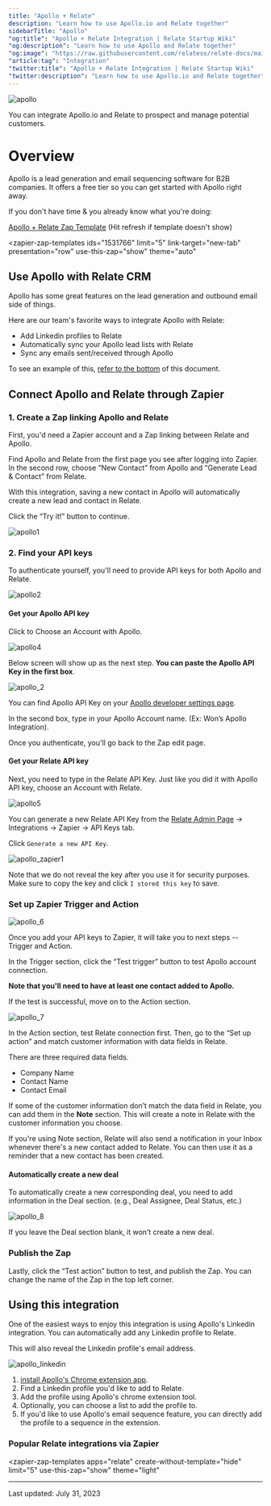 ```yaml
---
title: "Apollo + Relate"
description: "Learn how to use Apollo.io and Relate together"
sidebarTitle: "Apollo"
"og:title": "Apollo + Relate Integration | Relate Startup Wiki"
"og:description": "Learn how to use Apollo and Relate together"
"og:image": "https://raw.githubusercontent.com/relateso/relate-docs/main/docs/images/integrations/apollo.png"
"article:tag": "Integration"
"twitter:title": "Apollo + Relate Integration | Relate Startup Wiki"
"twitter:description": "Learn how to use Apollo.io and Relate together"
---
```

<script type="module" src="https://cdn.zapier.com/packages/partner-sdk/v0/zapier-elements/zapier-elements.esm.js"></script>
<link rel="stylesheet" href="https://cdn.zapier.com/packages/partner-sdk/v0/zapier-elements/zapier-elements.css"/>

![apollo](/docs/images/integrations/apollo.png)

You can integrate Apollo.io and Relate to prospect and manage potential customers. 

# Overview
Apollo is a lead generation and email sequencing software for B2B companies. It offers a free tier so you can get started with Apollo right away.

If you don't have time & you already know what you're doing:

[Apollo + Relate Zap Template](https://zapier.com/app/editor/template/1123407) (Hit refresh if template doesn't show)

<zapier-zap-templates
  ids="1531766"
  limit="5"
  link-target="new-tab"
  presentation="row"
  use-this-zap="show"
  theme="auto"
></zapier-zap-templates>

## Use Apollo with Relate CRM
Apollo has some great features on the lead generation and outbound email side of things.

Here are our team's favorite ways to integrate Apollo with Relate:
- Add Linkedin profiles to Relate
- Automatically sync your Apollo lead lists with Relate
- Sync any emails sent/received through Apollo

To see an example of this, [refer to the bottom](#using-this-integration) of this document.

## Connect Apollo and Relate through Zapier

### 1. Create a Zap linking Apollo and Relate
First, you'd need a Zapier account and a Zap linking between Relate and Apollo.

Find Apollo and Relate from the first page you see after logging into Zapier. In the second row, choose “New Contact” from Apollo and “Generate Lead & Contact” from Relate.

With this integration, saving a new contact in Apollo will automatically create a new lead and contact in Relate. 

Click the “Try it!” button to continue.

![apollo1](/docs/images/integrations/apollo1.png)

### 2. Find your API keys

To authenticate yourself, you'll need to provide API keys for both Apollo and Relate.

![apollo2](/docs/images/integrations/apollo2.png)

#### Get your Apollo API key

Click to Choose an Account with Apollo.

![apollo4](/docs/images/integrations/apollo4.png)

Below screen will show up as the next step. **You can paste the Apollo API Key in the first box**. 

![apollo_2](/docs/images/integrations/apollo_2.png)

You can find Apollo API Key on your [Apollo developer settings page](https://developer.apollo.io/keys/).

In the second box, type in your Apollo Account name. (Ex: Won’s Apollo Integration).

Once you authenticate, you'll go back to the Zap edit page.

#### Get your Relate API key
Next, you need to type in the Relate API Key. Just like you did it with Apollo API key, choose an Account with Relate.

![apollo5](/docs/images/integrations/apollo5.png)

You can generate a new Relate API Key from the [Relate Admin Page](https://admin.relate.so/) → Integrations → Zapier → API Keys tab.

Click `Generate a new API Key`.

![apollo_zapier1](/docs/images/integrations/apollo_zapier1.png)

Note that we do not reveal the key after you use it for security purposes. Make sure to copy the key and click `I stored this key` to save.

### Set up Zapier Trigger and Action

![apollo_6](/docs/images/integrations/apollo_6.png)

Once you add your API keys to Zapier, it will take you to next steps -- Trigger and Action.

In the Trigger section, click the “Test trigger” button to test Apollo account connection. 

**Note that you'll need to have at least one contact added to Apollo.**

If the test is successful, move on to the Action section.

![apollo_7](/docs/images/integrations/apollo_7.png)

In the Action section, test Relate connection first. Then, go to the “Set up action” and match customer information with data fields in Relate.

There are three required data fields. 
- Company Name
- Contact Name
- Contact Email

If some of the customer information don’t match the data field in Relate, you can add them in the **Note** section. This will create a note in Relate with the customer information you choose.

If you're using Note section, Relate will also send a notification in your Inbox whenever there's a new contact added to Relate. You can then use it as a reminder that a new contact has been created.  

#### Automatically create a new deal
To automatically create a new corresponding deal, you need to add information in the Deal section. (e.g., Deal Assignee, Deal Status, etc.)

![apollo_8](/docs/images/integrations/apollo_8.png)

If you leave the Deal section blank, it won’t create a new deal. 

### Publish the Zap
Lastly, click the “Test action” button to test, and publish the Zap. You can change the name of the Zap in the top left corner.

## Using this integration
One of the easiest ways to enjoy this integration is using Apollo's Linkedin integration. You can automatically add any Linkedin profile to Relate.

This will also reveal the Linkedin profile's email address.

![apollo_linkedin](/docs/images/integrations/apollo_linkedin.png)


1. [install Apollo's Chrome extension app](https://chrome.google.com/webstore/detail/apolloio-find-b2b-contact/alhgpfoeiimagjlnfekdhkjlkiomcapa).
2. Find a Linkedin profile you'd like to add to Relate.
3. Add the profile using Apollo's chrome extension tool.
4. Optionally, you can choose a list to add the profile to.
5. If you'd like to use Apollo's email sequence feature, you can directly add the profile to a sequence in the extension.

### Popular Relate integrations via Zapier

<zapier-zap-templates
  apps="relate"
  create-without-template="hide"
  limit="5"
  use-this-zap="show"
  theme="light"
></zapier-zap-templates>

---
Last updated: July 31, 2023
